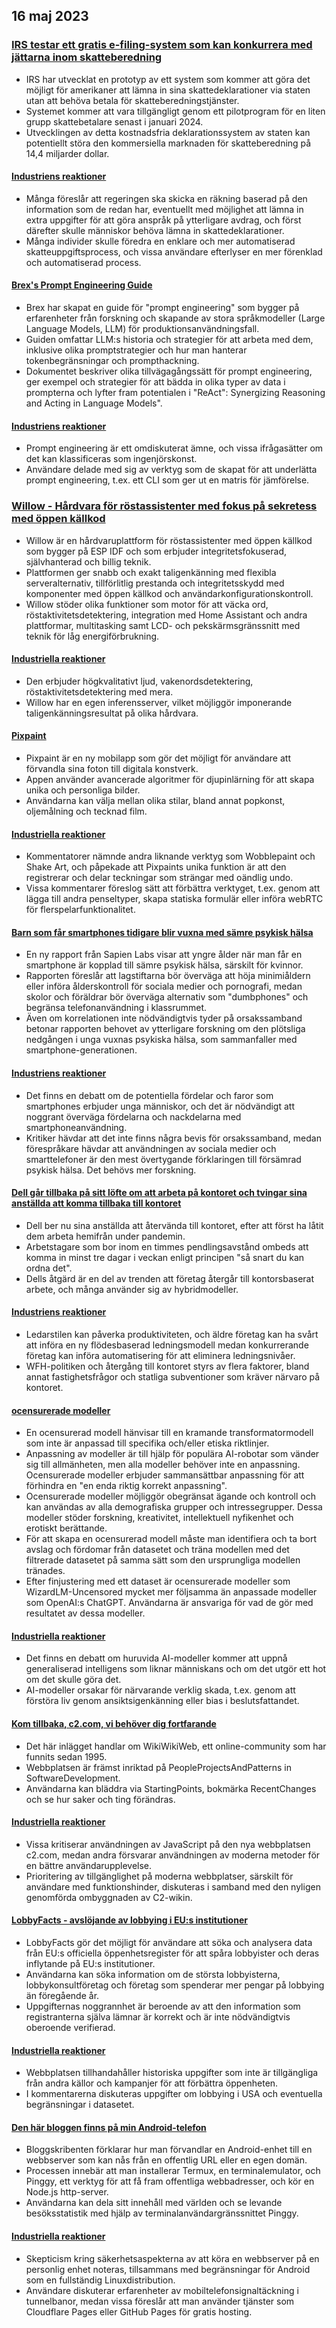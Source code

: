 

<CallToAction />

<Steps>

## 16 maj 2023

### [IRS testar ett gratis e-filing-system som kan konkurrera med jättarna inom skatteberedning](https://www.washingtonpost.com/business/2023/05/15/irs-free-file/)

- IRS har utvecklat en prototyp av ett system som kommer att göra det möjligt för amerikaner att lämna in sina skattedeklarationer via staten utan att behöva betala för skatteberedningstjänster.
- Systemet kommer att vara tillgängligt genom ett pilotprogram för en liten grupp skattebetalare senast i januari 2024.
- Utvecklingen av detta kostnadsfria deklarationssystem av staten kan potentiellt störa den kommersiella marknaden för skatteberedning på 14,4 miljarder dollar.

#### [Industriens reaktioner](http://news.ycombinator.com/item?id=35950836)

- Många föreslår att regeringen ska skicka en räkning baserad på den information som de redan har, eventuellt med möjlighet att lämna in extra uppgifter för att göra anspråk på ytterligare avdrag, och först därefter skulle människor behöva lämna in skattedeklarationer.
- Många individer skulle föredra en enklare och mer automatiserad skatteuppgiftsprocess, och vissa användare efterlyser en mer förenklad och automatiserad process.

#### [Brex's Prompt Engineering Guide](https://github.com/brexhq/prompt-engineering)

- Brex har skapat en guide för "prompt engineering" som bygger på erfarenheter från forskning och skapande av stora språkmodeller (Large Language Models, LLM) för produktionsanvändningsfall.
- Guiden omfattar LLM:s historia och strategier för att arbeta med dem, inklusive olika promptstrategier och hur man hanterar tokenbegränsningar och prompthackning.
- Dokumentet beskriver olika tillvägagångssätt för prompt engineering, ger exempel och strategier för att bädda in olika typer av data i prompterna och lyfter fram potentialen i "ReAct": Synergizing Reasoning and Acting in Language Models".

#### [Industriens reaktioner](http://news.ycombinator.com/item?id=35942583)

- Prompt engineering är ett omdiskuterat ämne, och vissa ifrågasätter om det kan klassificeras som ingenjörskonst.
- Användare delade med sig av verktyg som de skapat för att underlätta prompt engineering, t.ex. ett CLI som ger ut en matris för jämförelse.

### [Willow - Hårdvara för röstassistenter med fokus på sekretess med öppen källkod](https://github.com/toverainc/willow)

- Willow är en hårdvaruplattform för röstassistenter med öppen källkod som bygger på ESP IDF och som erbjuder integritetsfokuserad, självhanterad och billig teknik.
- Plattformen ger snabb och exakt taligenkänning med flexibla serveralternativ, tillförlitlig prestanda och integritetsskydd med komponenter med öppen källkod och användarkonfigurationskontroll.
- Willow stöder olika funktioner som motor för att väcka ord, röstaktivitetsdetektering, integration med Home Assistant och andra plattformar, multitasking samt LCD- och pekskärmsgränssnitt med teknik för låg energiförbrukning.

#### [Industriella reaktioner](http://news.ycombinator.com/item?id=35948462)

- Den erbjuder högkvalitativt ljud, vakenordsdetektering, röstaktivitetsdetektering med mera.
- Willow har en egen inferensserver, vilket möjliggör imponerande taligenkänningsresultat på olika hårdvara.

#### [Pixpaint](https://warms.maxbittker.repl.co/)

- Pixpaint är en ny mobilapp som gör det möjligt för användare att förvandla sina foton till digitala konstverk.
- Appen använder avancerade algoritmer för djupinlärning för att skapa unika och personliga bilder.
- Användarna kan välja mellan olika stilar, bland annat popkonst, oljemålning och tecknad film.

#### [Industriella reaktioner](http://news.ycombinator.com/item?id=35944159)

- Kommentatorer nämnde andra liknande verktyg som Wobblepaint och Shake Art, och påpekade att Pixpaints unika funktion är att den registrerar och delar teckningar som strängar med oändlig undo.
- Vissa kommentarer föreslog sätt att förbättra verktyget, t.ex. genom att lägga till andra penseltyper, skapa statiska formulär eller införa webRTC för flerspelarfunktionalitet.

#### [Barn som får smartphones tidigare blir vuxna med sämre psykisk hälsa](https://jonathanhaidt.substack.com/p/sapien-smartphone-report)

- En ny rapport från Sapien Labs visar att yngre ålder när man får en smartphone är kopplad till sämre psykisk hälsa, särskilt för kvinnor.
- Rapporten föreslår att lagstiftarna bör överväga att höja minimiåldern eller införa ålderskontroll för sociala medier och pornografi, medan skolor och föräldrar bör överväga alternativ som "dumbphones" och begränsa telefonanvändning i klassrummet.
- Även om korrelationen inte nödvändigtvis tyder på orsakssamband betonar rapporten behovet av ytterligare forskning om den plötsliga nedgången i unga vuxnas psykiska hälsa, som sammanfaller med smartphone-generationen.

#### [Industriens reaktioner](http://news.ycombinator.com/item?id=35948332)

- Det finns en debatt om de potentiella fördelar och faror som smartphones erbjuder unga människor, och det är nödvändigt att noggrant överväga fördelarna och nackdelarna med smartphoneanvändning.
- Kritiker hävdar att det inte finns några bevis för orsakssamband, medan förespråkare hävdar att användningen av sociala medier och smarttelefoner är den mest övertygande förklaringen till försämrad psykisk hälsa. Det behövs mer forskning.

#### [Dell går tillbaka på sitt löfte om att arbeta på kontoret och tvingar sina anställda att komma tillbaka till kontoret](https://www.techradar.com/news/dell-goes-back-on-wfh-pledge-forces-employees-to-come-back-to-the-office)

- Dell ber nu sina anställda att återvända till kontoret, efter att först ha låtit dem arbeta hemifrån under pandemin.
- Arbetstagare som bor inom en timmes pendlingsavstånd ombeds att komma in minst tre dagar i veckan enligt principen "så snart du kan ordna det".
- Dells åtgärd är en del av trenden att företag återgår till kontorsbaserat arbete, och många använder sig av hybridmodeller.

#### [Industriens reaktioner](http://news.ycombinator.com/item?id=35944295)

- Ledarstilen kan påverka produktiviteten, och äldre företag kan ha svårt att införa en ny flödesbaserad ledningsmodell medan konkurrerande företag kan införa automatisering för att eliminera ledningsnivåer.
- WFH-politiken och återgång till kontoret styrs av flera faktorer, bland annat fastighetsfrågor och statliga subventioner som kräver närvaro på kontoret.

#### [ocensurerade modeller](https://erichartford.com/uncensored-models)

- En ocensurerad modell hänvisar till en kramande transformatormodell som inte är anpassad till specifika och/eller etiska riktlinjer.
- Anpassning av modeller är till hjälp för populära AI-robotar som vänder sig till allmänheten, men alla modeller behöver inte en anpassning. Ocensurerade modeller erbjuder sammansättbar anpassning för att förhindra en "en enda riktig korrekt anpassning".
- Ocensurerade modeller möjliggör obegränsat ägande och kontroll och kan användas av alla demografiska grupper och intressegrupper. Dessa modeller stöder forskning, kreativitet, intellektuell nyfikenhet och erotiskt berättande.
- För att skapa en ocensurerad modell måste man identifiera och ta bort avslag och fördomar från datasetet och träna modellen med det filtrerade datasetet på samma sätt som den ursprungliga modellen tränades.
- Efter finjustering med ett dataset är ocensurerade modeller som WizardLM-Uncensored mycket mer följsamma än anpassade modeller som OpenAI:s ChatGPT. Användarna är ansvariga för vad de gör med resultatet av dessa modeller.

#### [Industriella reaktioner](http://news.ycombinator.com/item?id=35946060)

- Det finns en debatt om huruvida AI-modeller kommer att uppnå generaliserad intelligens som liknar människans och om det utgör ett hot om det skulle göra det.
- AI-modeller orsakar för närvarande verklig skada, t.ex. genom att förstöra liv genom ansiktsigenkänning eller bias i beslutsfattandet.

#### [Kom tillbaka, c2.com, vi behöver dig fortfarande](http://wiki.c2.com)

- Det här inlägget handlar om WikiWikiWeb, ett online-community som har funnits sedan 1995.
- Webbplatsen är främst inriktad på PeopleProjectsAndPatterns in SoftwareDevelopment.
- Användarna kan bläddra via StartingPoints, bokmärka RecentChanges och se hur saker och ting förändras.

#### [Industriella reaktioner](http://news.ycombinator.com/item?id=35948268)

- Vissa kritiserar användningen av JavaScript på den nya webbplatsen c2.com, medan andra försvarar användningen av moderna metoder för en bättre användarupplevelse.
- Prioritering av tillgänglighet på moderna webbplatser, särskilt för användare med funktionshinder, diskuteras i samband med den nyligen genomförda ombyggnaden av C2-wikin.

#### [LobbyFacts - avslöjande av lobbying i EU:s institutioner](https://www.lobbyfacts.eu/)

- LobbyFacts gör det möjligt för användare att söka och analysera data från EU:s officiella öppenhetsregister för att spåra lobbyister och deras inflytande på EU:s institutioner.
- Användarna kan söka information om de största lobbyisterna, lobbykonsultföretag och företag som spenderar mer pengar på lobbying än föregående år.
- Uppgifternas noggrannhet är beroende av att den information som registranterna själva lämnar är korrekt och är inte nödvändigtvis oberoende verifierad.

#### [Industriella reaktioner](http://news.ycombinator.com/item?id=35949317)

- Webbplatsen tillhandahåller historiska uppgifter som inte är tillgängliga från andra källor och kampanjer för att förbättra öppenheten.
- I kommentarerna diskuteras uppgifter om lobbying i USA och eventuella begränsningar i datasetet.

#### [Den här bloggen finns på min Android-telefon](https://androidblog.a.pinggy.io/)

- Bloggskribenten förklarar hur man förvandlar en Android-enhet till en webbserver som kan nås från en offentlig URL eller en egen domän.
- Processen innebär att man installerar Termux, en terminalemulator, och Pinggy, ett verktyg för att få fram offentliga webbadresser, och kör en Node.js http-server.
- Användarna kan dela sitt innehåll med världen och se levande besöksstatistik med hjälp av terminalanvändargränssnittet Pinggy.

#### [Industriella reaktioner](http://news.ycombinator.com/item?id=35944315)

- Skepticism kring säkerhetsaspekterna av att köra en webbserver på en personlig enhet noteras, tillsammans med begränsningar för Android som en fullständig Linuxdistribution.
- Användare diskuterar erfarenheter av mobiltelefonsignaltäckning i tunnelbanor, medan vissa föreslår att man använder tjänster som Cloudflare Pages eller GitHub Pages för gratis hosting.

</Steps>
